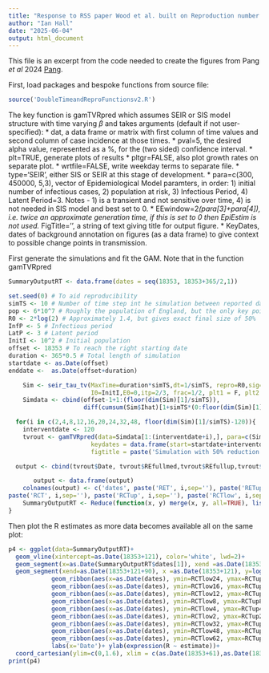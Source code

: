 ```yaml
---
title: "Response to RSS paper Wood et al. built on Reproduction number calculations with GAM"
author: "Ian Hall"
date: "2025-06-04"
output: html_document
---
```


This file is an excerpt from the code needed to create the figures from Pang *et al* 2024 [Pang](https://doi.org/10.1098/rsif.2024.0518).

First, load packages and bespoke functions from source file:

```r
source('DoubleTimeandReproFunctionsv2.R')
```

The key function is gamTVRpred which assumes SEIR or SIS model structure with time varying $\beta$ and takes arguments (default if not user-specified): \* dat, a data frame or matrix with first column of time values and second column of case incidence at those times. \* pval=5, the desired alpha value, represented as a %, for the (two sided) confidence interval. \* plt=TRUE, generate plots of results \* pltgr=FALSE, also plot growth rates on separate plot. \* wrtfile=FALSE, write weekday terms to separate file. \* type='SEIR', either SIS or SEIR at this stage of development. \* para=c(300, 450000, 5,3), vector of Epidemiological Model paramters, in order: 1) initial number of infectious cases, 2) population at risk, 3) Infectious Period, 4) Latent Period=3. Notes - 1) is a transient and not sensitive over time, 4) is not needed in SIS model and best set to 0. \* EEwindow=2*(para[3]+para[4]), i.e. twice an approximate generation time, if this is set to 0 then EpiEstim is not used.* FigTitle='', a string of text giving title for output figure. \* KeyDates, dates of background annotation on figures (as a data frame) to give context to possible change points in transmission.

First generate the simulations and fit the GAM. Note that in the function gamTVRpred

```r
SummaryOutputRT <- data.frame(dates = seq(18353, 18353+365/2,1)) 

set.seed(0) # To aid reproducibility
simTS <- 10 # Number of time step int he simulation between reported data points
pop <- 6*10^7 # Roughly the population of England, but the only key point is that it's large enough to avoid depletion of susceptibles
R0 <- 2*log(2) # Approximately 1.4, but gives exact final size of 50%
InfP <- 5 # Infectious period
LatP <- 3 # Latent period
InitI <- 10^2 # Initial population
offset <- 18353 # To reach the right starting date
duration <- 365*0.5 # Total length of simulation
startdate <- as.Date(offset) 
enddate <-  as.Date(offset+duration)

    Sim <- seir_tau_tv(MaxTime=duration*simTS,dt=1/simTS, repro=R0,sig=1/LatP, gam= 1/InfP, N0=pop,
                       I0=InitI,E0=0,itp=2/3, frac=1/2, plt1 = F, plt2 = F )
    Simdata <- cbind(offset-1+1:(floor(dim(Sim)[1]/simTS)),
                     diff(cumsum(Sim$Ihat)[1+simTS*(0:floor(dim(Sim)[1]/simTS))]))

  for(i in c(2,4,8,12,16,20,24,32,48, floor(dim(Sim)[1]/simTS)-120)){  
    interventdate <- 120
    tvrout <- gamTVRpred(data=Simdata[1:(interventdate+i),], para=c(Simdata[1,2]*InfP,pop, InfP,LatP), 
                       keydates = data.frame(start=startdate+interventdate, end=min( enddate)), simulatorR=R0,plt=TRUE,
                       figtitle = paste('Simulation with 50% reduction in R0=',round(R0,2),' on ', startdate+interventdate, sep=''))

  output <- cbind(tvrout$Date, tvrout$REfullmed,tvrout$REfullup,tvrout$REfulllow,tvrout$RCfullmed,tvrout$RCfullup,tvrout$RCfulllow)

       output <- data.frame(output)
    colnames(output) <- c('dates', paste('RET', i,sep=''), paste('RETup', i,sep=''), paste('RETlow', i,sep=''), 
paste('RCT', i,sep=''), paste('RCTup', i,sep=''), paste('RCTlow', i,sep=''))
    SummaryOutputRT <- Reduce(function(x, y) merge(x, y, all=TRUE), list(SummaryOutputRT, output))
}
```

Then plot the R estimates as more data becomes available all on the same plot:

```r
p4 <- ggplot(data=SummaryOutputRT)+
  geom_vline(xintercept=as.Date(18353+121), color='white', lwd=2)+
  geom_segment(x=as.Date(SummaryOutputRT$dates[1]), xend =as.Date(18353+121), y=2*log(2), colour='black')+
  geom_segment(xend=as.Date(18353+121+90), x =as.Date(18353+121), y=log(2), colour='black') +
            geom_ribbon(aes(x=as.Date(dates), ymin=RCTlow24, ymax=RCTup24), fill='magenta', alpha=0.2)+ 
            geom_ribbon(aes(x=as.Date(dates), ymin=RCTlow16, ymax=RCTup16), fill='purple', alpha=0.2)+ 
            geom_ribbon(aes(x=as.Date(dates), ymin=RCTlow12, ymax=RCTup12), fill='green', alpha=0.2)+
            geom_ribbon(aes(x=as.Date(dates), ymin=RCTlow8, ymax=RCTup8), fill='blue', alpha=0.2)+
            geom_ribbon(aes(x=as.Date(dates), ymin=RCTlow4, ymax=RCTup4), fill='red', alpha=0.2)+ 
            geom_ribbon(aes(x=as.Date(dates), ymin=RCTlow2, ymax=RCTup2), fill='black', alpha=0.5)+
            geom_ribbon(aes(x=as.Date(dates), ymin=RCTlow32, ymax=RCTup32), fill='orange', alpha=0.2)+ 
            geom_ribbon(aes(x=as.Date(dates), ymin=RCTlow48, ymax=RCTup48), fill='yellow', alpha=0.4)+
            geom_ribbon(aes(x=as.Date(dates), ymin=RCTlow62, ymax=RCTup62), fill='grey', alpha=0.5)+
            labs(x='Date')+ ylab(expression(R ~ estimate))+
  coord_cartesian(ylim=c(0,1.6), xlim = c(as.Date(18353+61),as.Date(18353+213-31)))
print(p4)

```
